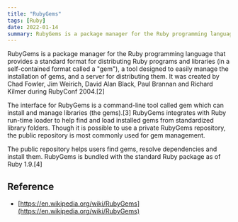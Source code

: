 ```yaml
---
title: "RubyGems"
tags: [Ruby]
date: 2022-01-14
summary: RubyGems is a package manager for the Ruby programming language that provides a standard format for distributing Ruby programs and libraries (in a self-contained format called a "gem"), a tool designed to easily manage the installation of gems, and a server for distributing them.
---
```


RubyGems is a package manager for the Ruby programming language that provides a standard format for distributing Ruby programs and libraries (in a self-contained format called a "gem"), a tool designed to easily manage the installation of gems, and a server for distributing them. It was created by Chad Fowler, Jim Weirich, David Alan Black, Paul Brannan and Richard Kilmer during RubyConf 2004.[2]

The interface for RubyGems is a command-line tool called gem which can install and manage libraries (the gems).[3] RubyGems integrates with Ruby run-time loader to help find and load installed gems from standardized library folders. Though it is possible to use a private RubyGems repository, the public repository is most commonly used for gem management.

The public repository helps users find gems, resolve dependencies and install them. RubyGems is bundled with the standard Ruby package as of Ruby 1.9.[4]

## Reference

- [https://en.wikipedia.org/wiki/RubyGems](https://en.wikipedia.org/wiki/RubyGems)